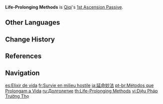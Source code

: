 {{Talent Infobox
|image         = Talent Life-Prolonging Methods.png
|character     = Qiqi
|type          = 1st Ascension Passive
|info          = When a character under the effects of [[Adeptus Art: Herald of Frost]] triggers an [[Elemental Reaction]], their [[Incoming Healing Bonus]] is increased by 20% for 8s.
|utility1      = Incoming Healing Bonus
|utility2      = Elemental Reaction Dependent
}}
'''Life-Prolonging Methods''' is [[Qiqi]]'s [[1st Ascension Passive]].

==Other Languages==
{{Other Languages
|en      = Life-Prolonging Methods
|zhs     = 延命妙法
|zhs_rm  = Yán Mìng Miào Fǎ
|zht     = 延命妙法
|zht_rm  = Yán Mìng Miào Fǎ
|zh_tl   = Life-Prolonging Wonderful Methods
|ja      = 延命妙法
|ja_rm   = Enmei Myouhou<ref>YouTube: [https://youtu.be/VQmMwGN7VZs Qiqi's Collected Miscellany] (Japanese Voice-Over)</ref>
|ja_tl   = Life-Prolonging Wonderful Methods
|ko      = 생명 연장의 묘법
|ko_rm   = Saengmyeong Yeonjang-ui Myobeop
|ko_tl   = Life-Prolonging Excellent Methods
|es      = Elixir de vida
|es_tl   = Life Elixir
|fr      = Survie en milieu hostile
|fr_tl   = Survival in a Hostile Environment
|ru      = Долголетие
|ru_tl   = Longevity
|th      = Life-Prolonging Methods
|vi      = Diệu Pháp Trường Thọ
|vi_tl   = Life-Prolonging Magic
|de      = Technik der Langlebigkeit
|de_tl   = Technique of Longevity
|id      = Life-Prolonging Methods
|pt      = Métodos que Prolongam a Vida
|pt_tl   = 
|tr      = Ömür Uzatma Yöntemleri
|tr_tl   = Life Extension Methods
|it      = Lunga vita
|it_tl   = Long Life
}}

==Change History==
{{Change History|1.0}}

==References==
{{Reflist}}

==Navigation==
{{Talent Navbox|Qiqi}}

[[es:Elixir de vida]]
[[fr:Survie en milieu hostile]]
[[ja:延命妙法]]
[[pt-br:Métodos que Prolongam a Vida]]
[[ru:Долголетие]]
[[th:Life-Prolonging Methods]]
[[vi:Diệu Pháp Trường Thọ]]